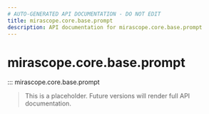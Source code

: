 ```yaml
---
# AUTO-GENERATED API DOCUMENTATION - DO NOT EDIT
title: mirascope.core.base.prompt
description: API documentation for mirascope.core.base.prompt
---
```


# mirascope.core.base.prompt

::: mirascope.core.base.prompt

> This is a placeholder. Future versions will render full API documentation.
